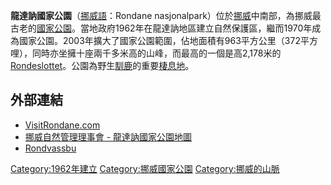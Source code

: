 {{Infobox Protected area
| name = 龍達訥國家公園
| iucn_category = II
| photo = Rondane.jpg
| photo_caption = 夏天時的龍達訥國家公園內U形溪谷的一條小徑
| location = [[挪威|挪威]][[海德馬克|海德馬克]]與[[奧普蘭|奧普蘭]]一帶
| nearest_city = [[奧塔|奧塔]]
| map = Norway
| relief = 1
| map_width = 200
| lat_d = 61
| lat_m = 50
| lat_s = 00
| lat_NS = N
| long_d = 9
| long_m = 30
| long_s = 00
| long_EW = E
| area = {{convert|963|sqkm|acre|-3|abbr=on|}}
| established = 1962年12月21日 
| visitation_num = 
| visitation_year = 
| governing_body = [[挪威自然管理理事會|挪威自然管理理事會]]
}}

'''龍達訥國家公園'''（[[挪威語|挪威語]]：Rondane nasjonalpark）位於[[挪威|挪威]]中南部，為挪威最古老的[[國家公園|國家公園]]。當地政府1962年在龍達訥地區建立自然保護區，繼而1970年成為國家公園。2003年擴大了國家公園範圍，佔地面積有963平方公里（372平方哩），同時亦坐擁十座兩千多米高的山峰，而最高的一個是高2,178米的[http://en.wikipedia.org/wiki/Rondeslottet Rondeslottet]。公園為野生[[馴鹿|馴鹿]]的重要[[棲息地|棲息地]]。

==外部連結==
{{commonscat|Rondane}}
*[https://web.archive.org/web/20060816050811/http://www.visitrondane.com/ VisitRondane.com]
*[https://web.archive.org/web/20051002172640/http://english.dirnat.no/archive/images/01/65/NPmap041.jpg 挪威自然管理理事會 - 龍達訥國家公園地圖]
*[http://www.rondvassbu.com/ Rondvassbu]

[[Category:1962年建立|Category:1962年建立]]
[[Category:挪威國家公園|Category:挪威國家公園]]
[[Category:挪威的山脈|Category:挪威的山脈]]